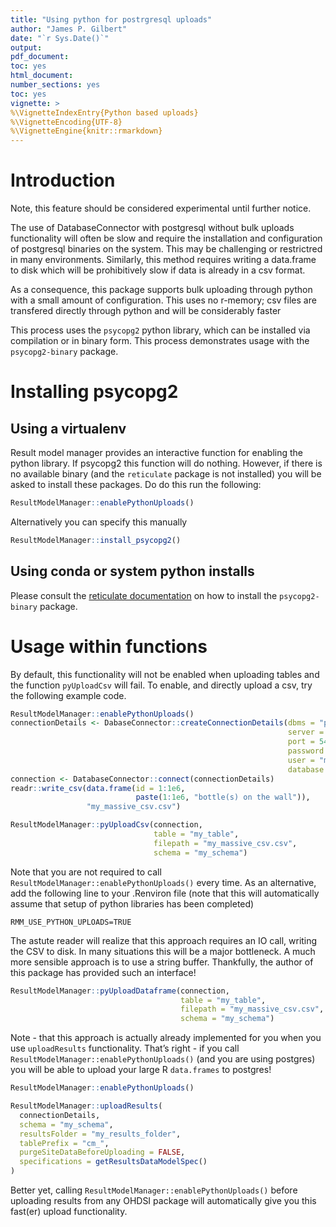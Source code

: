 ```yaml
---
title: "Using python for postrgresql uploads"
author: "James P. Gilbert"
date: "`r Sys.Date()`"
output:
pdf_document:
toc: yes
html_document:
number_sections: yes
toc: yes
vignette: >
%\VignetteIndexEntry{Python based uploads}
%\VignetteEncoding{UTF-8}
%\VignetteEngine{knitr::rmarkdown}
---
```


# Introduction
Note, this feature should be considered experimental until further notice.

The use of DatabaseConnector with postgresql without bulk uploads functionality will often be slow and require the installation and configuration of postgresql binaries on the system.
This may be challenging or restrictred in many environments.
Similarly, this method requires writing a data.frame to disk which will be prohibitively slow if data is already in a
csv format.

As a consequence, this package supports bulk uploading through python with a small amount of configuration.
This uses no r-memory; csv files are transfered directly through python and will be considerably faster

This process uses the `psycopg2` python library, which can be installed via compilation or in binary form.
This process demonstrates usage with the `psycopg2-binary` package.

# Installing psycopg2

## Using a virtualenv
Result model manager provides an interactive function for enabling the python library. If psycopg2 this function will
do nothing.
However, if there is no available binary (and the `reticulate` package is not installed) you will be asked to install
these packages.
Do do this run the following:
```r
ResultModelManager::enablePythonUploads()
```
Alternatively you can specify this manually

```r
ResultModelManager::install_psycopg2()
```

## Using conda or system python installs

Please consult the [reticulate documentation](https://rstudio.github.io/reticulate/articles/python_packages.html) on how to install the `psycopg2-binary` package.

# Usage within functions

By default, this functionality will not be enabled when uploading tables and the function `pyUploadCsv` will fail.
To enable, and directly upload a csv, try the following example code.

```r
ResultModelManager::enablePythonUploads()
connectionDetails <- DabaseConnector::createConnectionDetails(dbms = "postgreql",
                                                              server = "myserver.com",
                                                              port = 5432,
                                                              password = "s",
                                                              user = "me",
                                                              database = "some_db")
connection <- DatabaseConnector::connect(connectionDetails)
readr::write_csv(data.frame(id = 1:1e6,
                            paste(1:1e6, "bottle(s) on the wall")),
                 "my_massive_csv.csv")

ResultModelManager::pyUploadCsv(connection,
                                table = "my_table",
                                filepath = "my_massive_csv.csv",
                                schema = "my_schema")
```

Note that you are not required to call `ResultModelManager::enablePythonUploads()` every time. As an alternative,
add the following line to your .Renviron file (note that this will automatically assume that setup of python libraries
has been completed)

```
RMM_USE_PYTHON_UPLOADS=TRUE
```

The astute reader will realize that this approach requires an IO call, writing the CSV to disk. In many situations this
will be a major bottleneck.
A much more sensible approach is to use a string buffer.
Thankfully, the author of this package has provided such an interface!

```r
ResultModelManager::pyUploadDataframe(connection,
                                      table = "my_table",
                                      filepath = "my_massive_csv.csv",
                                      schema = "my_schema")
```

Note - that this approach is actually already implemented for you when you use `uploadResults` functionality.
That's right - if you call `ResultModelManager::enablePythonUploads()` (and you are using postgres) you will be able
to upload your large R `data.frames` to postgres!

```r
ResultModelManager::enablePythonUploads()

ResultModelManager::uploadResults(
  connectionDetails,
  schema = "my_schema",
  resultsFolder = "my_results_folder",
  tablePrefix = "cm_",
  purgeSiteDataBeforeUploading = FALSE,
  specifications = getResultsDataModelSpec()
)
```
Better yet, calling `ResultModelManager::enablePythonUploads()` before uploading results from any OHDSI package will
automatically give you this fast(er) upload functionality.
